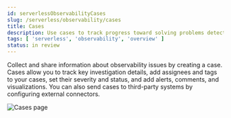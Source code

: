 ```yaml
---
id: serverlessObservabilityCases
slug: /serverless/observability/cases
title: Cases
description: Use cases to track progress toward solving problems detected in Elastic Observability.
tags: [ 'serverless', 'observability', 'overview' ]
status: in review
---
```



Collect and share information about observability issues by creating a case.
Cases allow you to track key investigation details,
add assignees and tags to your cases, set their severity and status, and add alerts,
comments, and visualizations. You can also send cases to third-party systems by
<DocLink id="serverlessObservabilitySendCasesToAnExternalSystem">configuring external connectors</DocLink>.

![Cases page](../images/cases.png)

<Feedback slug="/serverless/observability/cases" />
